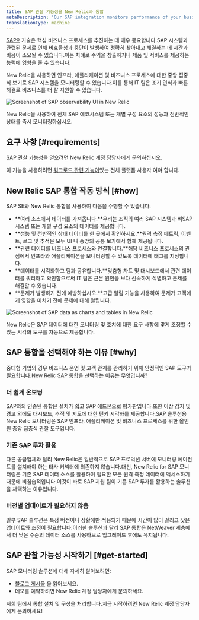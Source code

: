 ```yaml
---
title: SAP 관찰 가능성을 New Relic과 통합
metaDescription: 'Our SAP integration monitors performance of your business processes. To get started, contact your New Relic account rep.'
translationType: machine
---
```




[SAP®](https://www.sap.com/) 기술은 핵심 비즈니스 프로세스를 추진하는 데 매우 중요합니다.SAP 시스템과 관련된 문제로 인해 비효율성과 중단이 발생하여 정확히 찾아내고 해결하는 데 시간과 비용이 소요될 수 있습니다.이는 차례로 수익을 창출하거나 제품 및 서비스를 제공하는 능력에 영향을 줄 수 있습니다.

New Relic을 사용하면 인프라, 애플리케이션 및 비즈니스 프로세스에 대한 중앙 집중식 보기로 SAP 시스템을 모니터링할 수 있습니다.이를 통해 IT 팀은 조기 인식과 빠른 해결로 비즈니스를 더 잘 지원할 수 있습니다.

<img
  title="SAP observability in New Relic"
  alt="Screenshot of SAP observability UI in New Relic"
  src={otherSapNavigatorUi}
/>

<figcaption>
  New Relic을 사용하여 전체 SAP 에코시스템 또는 개별 구성 요소의 성능과 전반적인 상태를 즉시 모니터링하십시오.
</figcaption>

## 요구 사항 [#requirements]

SAP 관찰 가능성을 얻으려면 New Relic 계정 담당자에게 문의하십시오.

[](/docs/accounts/accounts-billing/new-relic-one-user-management/user-type)이 기능을 사용하려면 [워크로드 관련 기능이](/docs/accounts/accounts-billing/new-relic-one-user-management/user-capabilities/#capability-definitions)있는 전체 플랫폼 사용자 여야 합니다.

## New Relic SAP 통합 작동 방식 [#how]

SAP SE와 New Relic 통합을 사용하여 다음을 수행할 수 있습니다.

* **여러 소스에서 데이터를 가져옵니다.**우리는 조직의 여러 SAP 시스템과 비SAP 시스템 또는 개별 구성 요소의 데이터를 제공합니다.
* **성능 및 전반적인 상태 데이터를 한 곳에서 확인하세요.**원격 측정 메트릭, 이벤트, 로그 및 추적은 모두 UI 내 중앙의 공통 보기에서 함께 제공됩니다.
* **관련 데이터를 비즈니스 프로세스와 연결합니다.**해당 비즈니스 프로세스의 관점에서 인프라와 애플리케이션을 모니터링할 수 있도록 데이터에 태그를 지정합니다.
* **데이터를 시각화하고 팀과 공유합니다.**맞춤형 차트 및 대시보드에서 관련 데이터를 쿼리하고 확인함으로써 IT 팀은 근본 원인을 보다 신속하게 식별하고 문제를 해결할 수 있습니다.
* **문제가 발생하기 전에 예방하십시오.**고급 알림 기능을 사용하여 문제가 고객에게 영향을 미치기 전에 문제에 대해 알립니다.

<img
  title="SAP dashboard example in New Relic"
  alt="Screenshot of SAP data as charts and tables in New Relic"
  src={accountsSAPDashboard}
/>

<figcaption>
  New Relic은 SAP 데이터에 대한 모니터링 및 조치에 대한 요구 사항에 맞게 조정할 수 있는 시각화 도구를 자동으로 제공합니다.
</figcaption>

## SAP 통합을 선택해야 하는 이유 [#why]

중대형 기업의 경우 비즈니스 운영 및 고객 관계를 관리하기 위해 안정적인 SAP 도구가 필요합니다.New Relic SAP 통합을 선택하는 이유는 무엇입니까?

### 더 쉽게 온보딩

SAP와의 인증된 통합은 설치가 쉽고 SAP 애드온으로 평가판입니다.또한 이상 감지 및 경고 외에도 대시보드, 추적 및 지도에 대한 턴키 시각화를 제공합니다.SAP 솔루션용 New Relic 모니터링은 SAP 인프라, 애플리케이션 및 비즈니스 프로세스를 위한 올인원 중앙 집중식 관찰 도구입니다.

### 기존 SAP 투자 활용

다른 공급업체와 달리 New Relic은 일반적으로 SAP 프로덕션 서버에 모니터링 에이전트를 설치해야 하는 타사 커넥터에 의존하지 않습니다.대신, New Relic for SAP 모니터링은 기존 SAP 데이터 소스를 활용하여 필요한 모든 원격 측정 데이터에 액세스하기 때문에 비침습적입니다.이것이 바로 SAP 지원 팀이 기존 SAP 투자를 활용하는 솔루션을 채택하는 이유입니다.

### 버전별 업데이트가 필요하지 않음

일부 SAP 솔루션은 특정 버전이나 상황에만 적용되기 때문에 시간이 많이 걸리고 잦은 업데이트와 조정이 필요합니다.이러한 솔루션과 달리 SAP 통합은 NetWeaver 계층에서 더 낮은 수준의 데이터 소스를 사용하므로 업그레이드 후에도 유지됩니다.

## SAP 관찰 가능성 시작하기 [#get-started]

SAP 모니터링 솔루션에 대해 자세히 알아보려면:

* [블로그 게시물](https://newrelic.com/blog/nerdlog/monitor-sap-systems) 을 읽어보세요.
* 데모를 예약하려면 New Relic 계정 담당자에게 문의하세요.

저희 팀에서 통합 설치 및 구성을 처리합니다.지금 시작하려면 New Relic 계정 담당자에게 문의하세요!